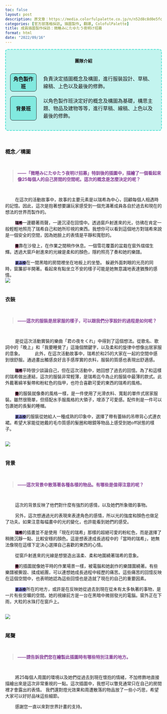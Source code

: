 ```yaml
---
toc: false
layout: post
description: 原文章：https://media.colorfulpalette.co.jp/n/n52d8c8d0e5fc | 此篇訪談翻譯僅作為個人練習。
categories: [官方部落格採訪, 插圖製作, 翻譯, ColofulPalette] 
title: 成員插圖製作採訪：微睡みにたゆたう夜明け招募
format: html
date: "2022/09/16"
---
```


<div style="border:2px turquoise dashed;padding:0px 12px 0px 12px;border-radius:8px;background-color:rgba(64,224,208, 0.3) !important;" class="team-info">
<p style="text-align:center;font-weight:bold;margin-top:25px">團隊介紹</p>
<table style="border:none;border-collapse: separate;border-spacing: 2px 15px;">
<tr style="border:none;background-color:transparent;">
<th style="text-align:center;width:18%; border:1px solid;border-radius:8px;background-color:rgba(64,224,208, 0.5)">角色製作班</th>
<td style="border:none;padding-left:20px">負責決定插圖概念及構圖，進行服裝設計、草稿、線稿、上色以及最後的修飾。</td>
</tr>
<tr style="border:none;background-color:transparent;background-color:transparent;">
<th style="text-align:center;border:1px solid;border-radius:8px;background-color:rgba(64,224,208, 0.5)">背景班</th>
<td style="border:none;padding-left:20px">以角色製作班決定好的概念及構圖為基礎，構思主題、物品及建物等等，進行草稿、線稿、上色以及最後的修飾。</td>
</tr>
</table>
</div>

<br>

### 概念／構圖
<br>
<blockquote style="color:#884499;font-weight:bold;"> ——「微睡みにたゆたう夜明け招募」特訓後的插圖中，描繪了一個看起來像25每個人的自己房間的空間呢。這次的概念是怎麼決定的呢？</blockquote>
<br>

&nbsp;&nbsp;&nbsp;&nbsp;&nbsp;&nbsp;&nbsp;&nbsp;在這次的活動故事中，故事的主要元素是以瑞希為中心，回顧每個人相遇時的記憶。因此，這次是抱著想要讓玩家感受到一個充滿著成員各自於過去和現在的想法的世界而製作的。

&nbsp;&nbsp;&nbsp;&nbsp;&nbsp;&nbsp;&nbsp;&nbsp;<code style="background-color:#DDAACC"><span style="color:black;font-weight:bold;">瑞希</span></code>一邊聽著雨聲，一邊沉浸在回憶中。透過窗戶射進來的光，彷彿在肯定一般輕輕地照亮了瑞希自己和她所珍視的東西。我想你可以看到這個地方對瑞希來說是一個安全的空間，因為她臉上的表情是平靜和寬慰的。

&nbsp;&nbsp;&nbsp;&nbsp;&nbsp;&nbsp;&nbsp;&nbsp;<code style="background-color:#BB6688"><span style="color:black;font-weight:bold;">奏</span></code>靠在沙發上，在作業之間稍作休息。一個雪花覆蓋的盆栽在窗外熠熠生輝。透過大窗戶射進來的光線是柔和的顏色，隱約照亮了奏和她的樂譜。

&nbsp;&nbsp;&nbsp;&nbsp;&nbsp;&nbsp;&nbsp;&nbsp;<code style="background-color:#8888CC"><span style="color:black;font-weight:bold;">まふゆ</span></code>在一間黑暗的房間裡坐在地板上的坐墊。 躲避外面刺眼的光亮的同時，窗簾卻半開著。看起來有點坐立不安的樣子可能是她無意識地表達猶豫的感情。 
<br>
<img src="https://assets.st-note.com/img/1663312849641-MH1i9qfAn3.png?width=2000&height=2000&fit=bounds&format=jpg&quality=85">
<br><br>

### 衣裝
<br>
<blockquote style="color:#884499;font-weight:bold;"> ——這次的服裝是居家服的樣子，可以跟我們分享設計的過程是如何呢？ </blockquote>
<br>

&nbsp;&nbsp;&nbsp;&nbsp;&nbsp;&nbsp;&nbsp;&nbsp;是從這次活動實裝的樂曲「君の夜をくれ」中得到了這個想法。從歌名、歌詞中的「晚上」和「我要睡覺了」這幾個關鍵字，以及柔和的旋律中想像出居家服的意象。
&nbsp;&nbsp;&nbsp;&nbsp;&nbsp;&nbsp;&nbsp;&nbsp; 此外，在這次活動故事中，瑞希於和25的大家在一起的空間中感到很舒服。通過畫出觸感良好且手感厚實的衣料，服裝的質感也表現出舒適感。 

&nbsp;&nbsp;&nbsp;&nbsp;&nbsp;&nbsp;&nbsp;&nbsp;<code style="background-color:#DDAACC"><span style="color:black;font-weight:bold;">瑞希</span></code>平時很少談論自己，但在這次活動中，她回想了過去的回憶。為了和這樣的瑞希做出連結，這次的服裝非常輕薄，是瑞希迄今為止的服裝中最薄的款式。此外戴著綿羊髮帶和粉紅色的指甲，也符合喜歡可愛的東西的瑞希的風格。 

&nbsp;&nbsp;&nbsp;&nbsp;&nbsp;&nbsp;&nbsp;&nbsp;<code style="background-color:#BB6688"><span style="color:black;font-weight:bold;">奏</span></code>的服裝就像奏的風格一樣，是一件使用了光滑衣料、寬鬆的單件式居家服裝。雖然很簡單，但搭配水手服風格的大領子，增添了可愛感。配件則是一件可以包裹她的長髮的睡帽。

&nbsp;&nbsp;&nbsp;&nbsp;&nbsp;&nbsp;&nbsp;&nbsp;<code style="background-color:#8888CC"><span style="color:black;font-weight:bold;">まふゆ</span></code>的服裝從她給人一種成熟的印象中，選擇了帶有蕾絲的吊帶背心式連衣裙。希望大家能從她戴的毛巾質感的髮圈和眼鏡等物品上感受到她off狀態的樣子。

<br>
<img src="https://assets.st-note.com/img/1663312934677-iE6dNI5kna.png?width=2000&height=2000&fit=bounds&format=jpg&quality=85">
<br><br>

### 背景
<br>
<blockquote style="color:#884499;font-weight:bold;"> ——這次背景中散落著各種各樣的物品。有哪些是值得注意的呢？ </blockquote>
<br>

&nbsp;&nbsp;&nbsp;&nbsp;&nbsp;&nbsp;&nbsp;&nbsp;這次的背景反映了他們對什麼有強烈的感情，以及她們所象徵的事物。

&nbsp;&nbsp;&nbsp;&nbsp;&nbsp;&nbsp;&nbsp;&nbsp;另外，這次想通過光的表現來表達角色的感情，所以光的強度和顏色也做足了功夫。如果注意每幅畫中的光的變化，也許能看到她們的感受。 

&nbsp;&nbsp;&nbsp;&nbsp;&nbsp;&nbsp;&nbsp;&nbsp;<code style="background-color:#DDAACC"><span style="color:black;font-weight:bold;">瑞希</span></code>的插畫並不是使用「現在的瑞希」那樣的超絕可愛的粉紅色，而是選擇了稍微沉靜一點、比較安穩的顏色。這是想表達成長過程中的「當時的瑞希」，她無法像現在這樣下定決心選擇自己喜歡的東西的心情。

&nbsp;&nbsp;&nbsp;&nbsp;&nbsp;&nbsp;&nbsp;&nbsp;從窗戶射進來的光線是想營造出溫柔、柔和地圍繞著瑞希的意象。

&nbsp;&nbsp;&nbsp;&nbsp;&nbsp;&nbsp;&nbsp;&nbsp;<code style="background-color:#BB6688"><span style="color:black;font-weight:bold;">奏</span></code>的插圖就像她平時的作業場景一樣，被電腦和她創作的樂譜圍繞著。有些樂譜被撕毀、揉成紙團，可以連想她成長過程中經歷的痛苦。這些痛苦的回憶反映在這個空間中，也表明她認為這些回憶也是造就了現在的自己的重要因素。

&nbsp;&nbsp;&nbsp;&nbsp;&nbsp;&nbsp;&nbsp;&nbsp;<code style="background-color:#8888CC"><span style="color:black;font-weight:bold;">まふゆ</span></code>所在的地方，或許是在反映她從過去到現在從未有太多執著的事物，是一片有些空曠的空間。她的視線前方是一台在黑暗中微弱發光的電腦。窗外正在下雨，大粒的水珠打在窗戶上。 

<br>
<img src="https://assets.st-note.com/img/1663313011139-heYiYols3z.png?width=2000&height=2000&fit=bounds&format=jpg&quality=85">
<br><br>

### 尾聲

<br>
<blockquote style="color:#884499;font-weight:bold;"> ——請告訴我們您在繪製此插圖時有哪些特別注重的地方。 </blockquote>
<br>

&nbsp;&nbsp;&nbsp;&nbsp;&nbsp;&nbsp;&nbsp;&nbsp;將25每個人周圍的環境以及她們從過去到現在懷抱的情緒，不加修飾地直接描繪出來是這次非常重視的一點。這次插圖中，我想可以瞥見通常只在自己的房間裡才會露出的表情。 我們還對燈光效果和周遭散落的物品放了一些小巧思，希望大家可以好好品味這些細節。

&nbsp;&nbsp;&nbsp;&nbsp;&nbsp;&nbsp;&nbsp;&nbsp;感謝您一直以來對世界計畫的支持。